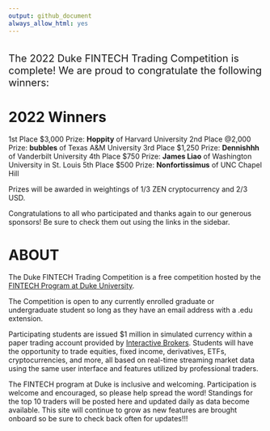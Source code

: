 ```yaml
---
output: github_document
always_allow_html: yes
---
```

```r

```

<p style = "font-size:20px;">The 2022 Duke FINTECH Trading Competition is
complete! We are proud to congratulate the following winners:</p>

# 2022 Winners
1st Place $3,000 Prize: **Hoppity** of Harvard University 
2nd Place @2,000 Prize: **bubbles** of Texas A&M University
3rd Place $1,250 Prize: **Dennishhh** of Vanderbilt University
4th Place $750 Prize: **James Liao** of Washington University in St. Louis
5th Place $500 Prize: **Nonfortissimus** of UNC Chapel Hill

Prizes will be awarded in weightings of 1/3 ZEN cryptocurrency and 2/3 USD.

Congratulations to all who participated and thanks again to our generous
sponsors! Be sure to check them out using the links in the sidebar.


# ABOUT
The Duke FINTECH Trading Competition is a free competition hosted by the [FINTECH Program at Duke University](https://fintech.meng.duke.edu/).

The Competition is open to any currently enrolled graduate or undergraduate
student so long as they have an email address with a .edu extension. 

Participating students are issued $1 million in simulated currency within a
paper trading account provided by [Interactive Brokers](https://www.interactivebrokers.com/en/index.php?f=1338&gclid=CjwKCAjw6fCCBhBNEiwAem5SO84OkMDwq8mlx6lCjOmAmCNDUaLbhxtQuFSUlozy6iLEZtmsve2w-hoCQ9sQAvD_BwE).
Students will have the opportunity to trade equities, fixed income, derivatives,
ETFs, cryptocurrencies, and more, all based on real-time streaming market data
using the same user interface and features utilized by professional traders.

The FINTECH program at Duke is inclusive and welcoming. Participation is welcome
and encouraged, so please help spread the word! Standings for the top 10 traders
will be posted here and updated daily as data become available. This site will
continue to grow as new features are brought onboard so be sure to check back
often for updates!!!
